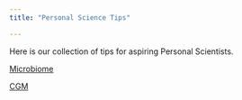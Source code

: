 ```yaml
---
title: "Personal Science Tips"

---
```


Here is our collection of tips for aspiring Personal Scientists.

[Microbiome](microbiome/microbiome.qmd)

[CGM](https://diycgm.com)


